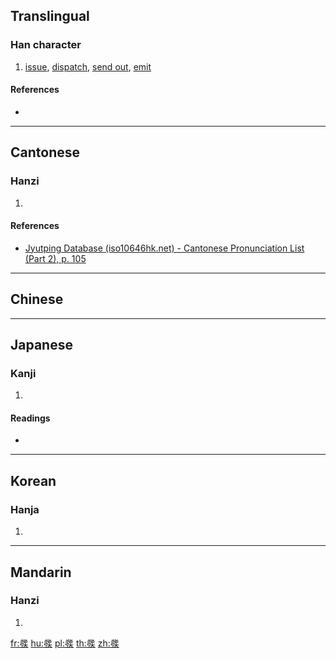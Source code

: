 {{also|發}}
==Translingual==

===Han character===
{{Han char|rn=57|rad=弓|as=10|sn=13|four=|canj=TCNOK|ids=⿱业矤}}

# [[issue]], [[dispatch]], [[send out]], [[emit]]

====References====
* {{Han ref|kx=0360.301|hdz=21001.071|uh=5F42|ud=24386}}

----

==Cantonese==

===Hanzi===
{{yue-hanzi|jyut=[[faat3]]|y=faat3}}

# {{defn|lang=yue|sort=弓10}}

====References====
* [http://www.iso10646hk.net/jp/document/download.jsp Jyutping Database (iso10646hk.net) - Cantonese Pronunciation List (Part 2), p. 105]

----

==Chinese==
{{zh-see|發|v}}

----

==Japanese==

===Kanji===
{{ja-kanji|grade=|rs=弓10}}

# {{defn|lang=ja|sort=弓10}}

====Readings====
* {{ja-readings|on=[[ほつ]] (hotsu), [[はつ]] (hatsu)|kun=[[はなつ]] (hanatsu), [[つかわす]] (tsukawasu), [[あばく]] (abaku), [[おこる]] (okoru)}}

----

==Korean==

===Hanja===
{{ko-hanja|hangeul=발|eumhun=|rv=bal|mr=pal|y=pal}}

# {{defn|lang=ko|sort=弓10}}

----

==Mandarin==

===Hanzi===
{{cmn-hanzi|pin=[[fā]] ([[fa1]])|wg=fa<sup>1</sup>}}

# {{defn|lang=cmn|sort=弓10}}

[[fr:彂]]
[[hu:彂]]
[[pl:彂]]
[[th:彂]]
[[zh:彂]]